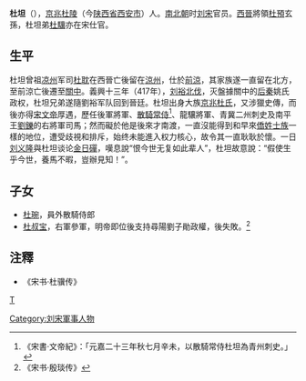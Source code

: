 '''杜坦'''（{{bd|？||？|}}），[[京兆郡|京兆]][[杜陵县|杜陵]]（今[[陕西省|陕西省]][[西安市|西安市]]）人。[[南北朝|南北朝]]时[[刘宋|刘宋]]官员。[[西晉|西晉]]將領[[杜預|杜預]]玄孫，杜坦弟[[杜驥|杜驥]]亦在宋仕官。

== 生平 ==
杜坦曾祖[[凉州|凉州]]军司[[杜耽|杜耽]]在西晉亡後留在[[涼州|涼州]]，仕於[[前涼|前涼]]，其家族遂一直留在北方，至前涼亡後遷至[[關中|關中]]。義興十三年（417年），[[刘裕北伐|刘裕北伐]]，灭盤據關中的[[后秦|后秦]]姚氏政权，杜坦兄弟遂隨劉裕军队回到晉廷。杜坦出身大族[[京兆杜氏|京兆杜氏]]，又涉獵史傳，而後亦得[[宋文帝|宋文帝]]厚遇，歷任後軍將軍、[[散騎常侍|散騎常侍]]<ref>《宋書·文帝紀》：「元嘉二十三年秋七月辛未，以散騎常侍杜坦為青州刺史。」</ref>、龍驤將軍、青冀二州刺史及南平王[[劉鑠|劉鑠]]的右將軍司馬；然而礙於他是後來才南渡，一直沒能得到和早來[[僑姓士族|僑姓士族]]一樣的地位，遭受歧視和排斥，始终未能進入权力核心，故令其一直耿耿於懷。一日[[刘义隆|刘义隆]]與杜坦谈论[[金日磾|金日磾]]，嘆息說“恨今世无复如此辈人”，杜坦故意說：“假使生乎今世，養馬不暇，豈辦見知！”。

== 子女 ==
*[[杜琬|杜琬]]，員外散騎侍郎
*[[杜叔宝|杜叔宝]]，右軍參軍，明帝即位後支持尋陽劉子勛政權，後失敗。<ref>《宋书·殷琰传》</ref>

==注釋==
*《宋书·杜骥传》
{{reflist}}

{{南北朝人物小作品}}
{{DEFAULTSORT:D}}
[[Category:刘宋軍事人物|Category:刘宋軍事人物]]
[[category:京兆杜氏|T]]
